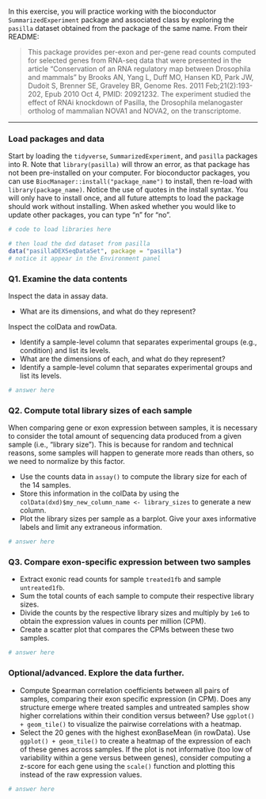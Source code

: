 In this exercise, you will practice working with the bioconductor `SummarizedExperiment` package and associated class by exploring the `pasilla` dataset obtained from the package of the same name. From their README:

> This package provides per-exon and per-gene read counts computed for selected genes from RNA-seq data that were presented in the article "Conservation of an RNA regulatory map between Drosophila and mammals" by Brooks AN, Yang L, Duff MO, Hansen KD, Park JW, Dudoit S, Brenner SE, Graveley BR, Genome Res. 2011 Feb;21(2):193-202, Epub 2010 Oct 4, PMID: 20921232. The experiment studied the effect of RNAi knockdown of Pasilla, the Drosophila melanogaster ortholog of mammalian NOVA1 and NOVA2, on the transcriptome.

------------------------------------------------------------------------

### Load packages and data

Start by loading the `tidyverse`, `SummarizedExperiment`, and `pasilla` packages into R. Note that `library(pasilla)` will throw an error, as that package has not been pre-installed on your computer. For bioconductor packages, you can use `BiocManager::install("package_name")` to install, then re-load with `library(package_name)`. Notice the use of quotes in the install syntax. You will only have to install once, and all future attempts to load the package should work without installing. When asked whether you would like to update other packages, you can type "n" for "no".

```r

# code to load libraries here

# then load the dxd dataset from pasilla
data("pasillaDEXSeqDataSet", package = "pasilla")
# notice it appear in the Environment panel

```

### Q1. Examine the data contents

Inspect the data in assay data.

-   What are its dimensions, and what do they represent?

Inspect the colData and rowData.

-   Identify a sample-level column that separates experimental groups (e.g., condition) and list its levels.
-   What are the dimensions of each, and what do they represent?
-   Identify a sample-level column that separates experimental groups and list its levels.

```r

# answer here

```

### Q2. Compute total library sizes of each sample

When comparing gene or exon expression between samples, it is necessary to consider the total amount of sequencing data produced from a given sample (i.e., "library size"). This is because for random and technical reasons, some samples will happen to generate more reads than others, so we need to normalize by this factor.

- Use the counts data in `assay()` to compute the library size for each of the 14 samples. 
- Store this information in the colData by using the `colData(dxd)$my_new_column_name <- library_sizes` to generate a new column.
- Plot the library sizes per sample as a barplot. Give your axes informative labels and limit any extraneous information.

```r

# answer here

```

### Q3. Compare exon-specific expression between two samples

- Extract exonic read counts for sample `treated1fb` and sample `untreated1fb`. 
- Sum the total counts of each sample to compute their respective library sizes.
- Divide the counts by the respective library sizes and multiply by `1e6` to obtain the expression values in counts per million (CPM). 
- Create a scatter plot that compares the CPMs between these two samples.

```r

# answer here

```

### Optional/advanced. Explore the data further.

- Compute Spearman correlation coefficients between all pairs of samples, comparing their exon specific expression (in CPM). Does any structure emerge where treated samples and untreated samples show higher correlations within their condition versus between? Use `ggplot() + geom_tile()` to visualize the pairwise correlations with a heatmap.
- Select the 20 genes with the highest exonBaseMean (in rowData). Use `ggplot() + geom_tile()` to create a heatmap of the expression of each of these genes across samples. If the plot is not informative (too low of variability within a gene versus between genes), consider computing a z-score for each gene using the `scale()` function and plotting this instead of the raw expression values.

```r

# answer here

```
